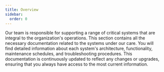 ```yaml
---
title: Overview
sidebar:
  order: 0
---
```


Our team is responsible for supporting a range of critical systems that are integral to the organization's operations. This section contains all the necessary documentation related to the systems under our care. You will find detailed information about each system's architecture, functionality, maintenance schedules, and troubleshooting procedures. This documentation is continuously updated to reflect any changes or upgrades, ensuring that you always have access to the most current information.